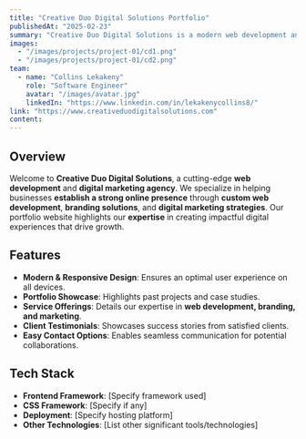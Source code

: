 ```yaml
---
title: "Creative Duo Digital Solutions Portfolio"
publishedAt: "2025-02-23"
summary: "Creative Duo Digital Solutions is a modern web development and digital marketing agency specializing in custom websites, branding, and digital strategies. The portfolio website showcases their expertise in creating impactful digital experiences."
images:
  - "/images/projects/project-01/cd1.png"
  - "/images/projects/project-01/cd2.png"
team:
  - name: "Collins Lekakeny"
    role: "Software Engineer"
    avatar: "/images/avatar.jpg"
    linkedIn: "https://www.linkedin.com/in/lekakenycollins8/"
link: "https://www.creativeduodigitalsolutions.com"
content:
---
```


## Overview

Welcome to **Creative Duo Digital Solutions**, a cutting-edge **web development** and **digital marketing agency**. We specialize in helping businesses **establish a strong online presence** through **custom web development**, **branding solutions**, and **digital marketing strategies**. Our portfolio website highlights our **expertise** in creating impactful digital experiences that drive growth.

## Features

- **Modern & Responsive Design**: Ensures an optimal user experience on all devices.
- **Portfolio Showcase**: Highlights past projects and case studies.
- **Service Offerings**: Details our expertise in **web development, branding, and marketing**.
- **Client Testimonials**: Showcases success stories from satisfied clients.
- **Easy Contact Options**: Enables seamless communication for potential collaborations.

## Tech Stack

- **Frontend Framework**: [Specify framework used]
- **CSS Framework**: [Specify if any]
- **Deployment**: [Specify hosting platform]
- **Other Technologies**: [List other significant tools/technologies]

